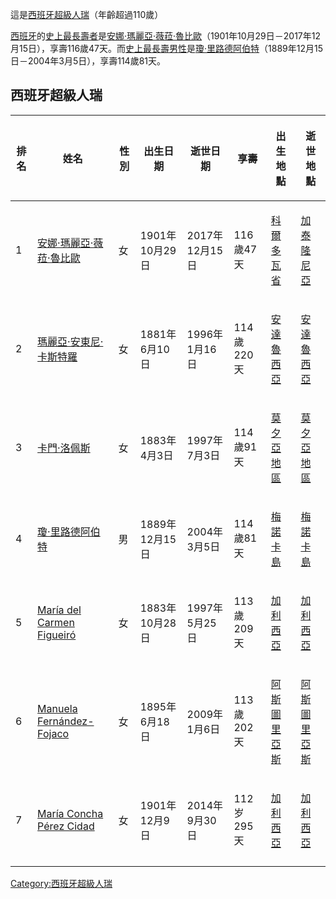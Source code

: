 {{多個問題|
{{roughtranslation|time=2017-06-23T22:09:34+00:00}}
{{Unreferenced|time=2017-04-30T12:02:46+00:00}}
{{Expand|time=2017-04-30T12:02:46+00:00}}
{{expand language}}
}}
這是[[西班牙|西班牙]][[超級人瑞|超級人瑞]]（年齡超過110歲）

[[西班牙|西班牙]]的[[最長壽者|史上最長壽者]]是[[安娜·瑪麗亞·薇菈·魯比歐|安娜·瑪麗亞·薇菈·魯比歐]]（1901年10月29日－2017年12月15日），享壽116歲47天。而[[最長壽者#史上最年長男性（前10名）|史上最長壽男性]]是[[瓊·里路德阿伯特|瓊·里路德阿伯特]]（1889年12月15日－2004年3月5日），享壽114歲81天。

==西班牙超級人瑞==
{{legend2|#F9F9F9|已故|border=1px solid #AAAAAA}} 
{{legend2|#99FF99|在世|border=1px solid #AAAAAA}}
{{legend3|#E9B06B|有爭議|border=1px solid #AAAAAA}}
{| class="wikitable sortable"
! 排名 !! 姓名 !! 性別 !! 出生日期 !! 逝世日期 !! 享壽 !! 出生地點 !! 逝世地點
|-
| 1 || [[安娜·瑪麗亞·薇菈·魯比歐|安娜·瑪麗亞·薇菈·魯比歐]] || 女 || 1901年10月29日 || 2017年12月15日 ||116歲47天 || [[科爾多瓦省|科爾多瓦省]] || [[加泰隆尼亞|加泰隆尼亞]]
|-
| 2 || [[瑪麗亞·安東尼·卡斯特羅|瑪麗亞·安東尼·卡斯特羅]] || 女 || 1881年6月10日 || 1996年1月16日 || 114歲220天 || [[安達魯西亞|安達魯西亞]] || [[安達魯西亞|安達魯西亞]]
|-
| 3 || [[卡門·洛佩斯|卡門·洛佩斯]] || 女 || 1883年4月3日 || 1997年7月3日 || 114歲91天 || [[莫夕亞地區|莫夕亞地區]] || [[莫夕亞地區|莫夕亞地區]]
|-
| 4 || [[瓊·里路德阿伯特|瓊·里路德阿伯特]] || 男 || 1889年12月15日 || 2004年3月5日 || 114歲81天 || [[梅諾卡島|梅諾卡島]] || [[梅諾卡島|梅諾卡島]]
|-
| 5 || [[María_del_Carmen_Figueiró|María del Carmen Figueiró]] || 女 || 1883年10月28日 || 1997年5月25日 || 113歲209天 || [[加利西亞|加利西亞]] || [[加利西亞|加利西亞]]
|-
| 6 || [[Manuela_Fernández-Fojaco|Manuela Fernández-Fojaco]] || 女 || 1895年6月18日 || 2009年1月6日 || 113歲202天 || [[阿斯圖里亞斯|阿斯圖里亞斯]] || [[阿斯圖里亞斯|阿斯圖里亞斯]]
|-
| 7 || [[María_Concha_Pérez_Cidad|María Concha Pérez Cidad]]|| 女 || 1901年12月9日 || 2014年9月30日 || 112岁295天 || [[加利西亞|加利西亞]] || [[加利西亞|加利西亞]]
|-
|}

{{寿命}}
[[Category:西班牙超級人瑞|Category:西班牙超級人瑞]]